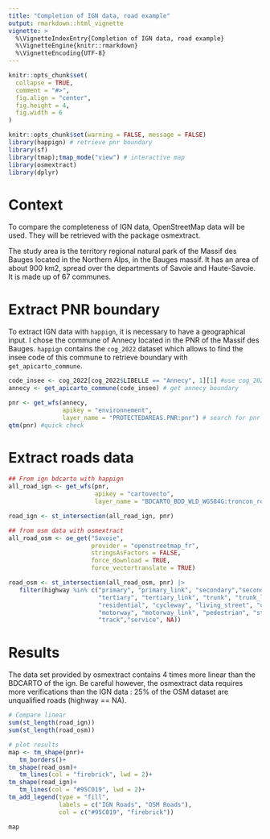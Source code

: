 ```yaml
---
title: "Completion of IGN data, road example"
output: rmarkdown::html_vignette
vignette: >
  %\VignetteIndexEntry{Completion of IGN data, road example}
  %\VignetteEngine{knitr::rmarkdown}
  %\VignetteEncoding{UTF-8}
---
```


```r
knitr::opts_chunk$set(
  collapse = TRUE,
  comment = "#>",
  fig.align = "center",
  fig.height = 4,
  fig.width = 6
)
```

```r
knitr::opts_chunk$set(warning = FALSE, message = FALSE)
library(happign) # retrieve pnr boundary
library(sf)
library(tmap);tmap_mode("view") # interactive map
library(osmextract)
library(dplyr)
```

# Context

To compare the completeness of IGN data, OpenStreetMap data will be used. They will be retrieved with the package osmextract.

The study area is the territory regional natural park of the Massif des Bauges located in the Northern Alps, in the Bauges massif. It has an area of about 900 km2, spread over the departments of Savoie and Haute-Savoie. It is made up of 67 communes.


# Extract PNR  boundary

To extract IGN data with `happign`, it is necessary to have a geographical input. I chose the commune of Annecy located in the PNR of the Massif des Bauges. `happign` contains the `cog_2022` dataset which allows to find the insee code of this commune to retrieve boundary with `get_apicarto_commune`.

```r
code_insee <- cog_2022[cog_2022$LIBELLE == "Annecy", 1][1] #use cog_2022 happign dataset to find insee code
annecy <- get_apicarto_commune(code_insee) # get annecy boundary

pnr <- get_wfs(annecy, 
               apikey = "environnement",
               layer_name = "PROTECTEDAREAS.PNR:pnr") # search for pnr containinng annecy
qtm(pnr) #quick check
```

# Extract roads data

```r
## From ign bdcarto with happign
all_road_ign <- get_wfs(pnr,
                        apikey = "cartovecto",
                        layer_name = "BDCARTO_BDD_WLD_WGS84G:troncon_route")

road_ign <- st_intersection(all_road_ign, pnr)

## from osm data with osmextract
all_road_osm <- oe_get("Savoie",
                       provider = "openstreetmap_fr",
                       stringsAsFactors = FALSE,
                       force_download = TRUE, 
                       force_vectortranslate = TRUE)

road_osm <- st_intersection(all_road_osm, pnr) |>
   filter(highway %in% c("primary", "primary_link", "secondary","secondary_link", 
                         "tertiary", "tertiary_link", "trunk", "trunk_link", 
                         "residential", "cycleway", "living_street", "unclassified", 
                         "motorway", "motorway_link", "pedestrian", "steps",
                         "track","service", NA))
```


# Results

The data set provided by osmextract contains 4 times more linear than the BDCARTO of the ign. Be careful however, the osmextract data requires more verifications than the IGN data : 25% of the OSM dataset are unqualified roads (highway == NA).

```r
# Compare linear
sum(st_length(road_ign))
sum(st_length(road_osm))

# plot results
map <- tm_shape(pnr)+
   tm_borders()+
tm_shape(road_osm)+
   tm_lines(col = "firebrick", lwd = 2)+
tm_shape(road_ign)+
   tm_lines(col = "#95C019", lwd = 2)+
tm_add_legend(type = "fill",
              labels = c("IGN Roads", "OSM Roads"),
              col = c("#95C019", "firebrick"))

map
```


